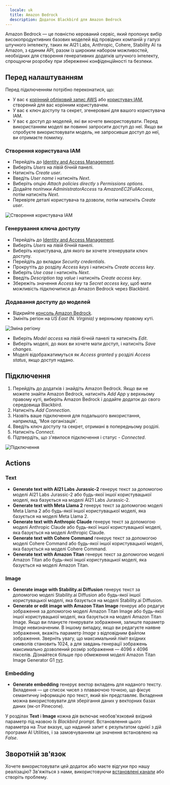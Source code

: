 ```yaml
---
  locale: uk
  title: Amazon Bedrock
  description: Додаток Blackbird для Amazon Bedrock
---
```


<LinkCard title="Переглянути на Github" target="_blank" href="https://github.com/bb-io/AmazonBedrock" icon="github" />

Amazon Bedrock — це повністю керований сервіс, який пропонує вибір високопродуктивних базових моделей від провідних компаній у галузі штучного інтелекту, таких як AI21 Labs, Anthropic, Cohere, Stability AI та Amazon, з єдиним API, разом із широким набором можливостей, необхідних для створення генеративних додатків штучного інтелекту, спрощуючи розробку при збереженні конфіденційності та безпеки.

## Перед налаштуванням

Перед підключенням потрібно переконатися, що:

- У вас є [корінний обліковий запис AWS](https://docs.aws.amazon.com/IAM/latest/UserGuide/id_root-user.html) або [користувач IAM](https://docs.aws.amazon.com/IAM/latest/UserGuide/introduction_identity-management.html), створений для вас корінним користувачем.
- У вас є ключ доступу та секрет, згенеровані для вашого користувача IAM.
- У вас є доступ до моделей, які ви хочете використовувати. Перед використанням моделі ви повинні запросити доступ до неї. Якщо ви спробуєте використовувати модель, не запросивши доступ до неї, ви отримаєте помилку.

### Створення користувача IAM

- Перейдіть до [Identity and Access Management](https://console.aws.amazon.com/iamv2/home).
- Виберіть _Users_ на лівій бічній панелі.
- Натисніть _Create user_.
- Введіть _User name_ і натисніть _Next_.
- Виберіть опцію _Attach policies directly_ з _Permissions options_.
- Додайте політики _AdministratorAccess_ та _AmazonEC2FullAccess_, потім натисніть _Next_.
- Перевірте деталі користувача та дозволи, потім натисніть _Create user_.

![Створення користувача IAM](https://raw.githubusercontent.com/bb-io/AmazonBedrock/main/image/README/iam_user_creation.png)

### Генерування ключа доступу

- Перейдіть до [Identity and Access Management](https://console.aws.amazon.com/iamv2/home).
- Виберіть _Users_ на лівій бічній панелі.
- Виберіть користувача, для якого ви хочете згенерувати ключ доступу.
- Перейдіть до вкладки _Security credentials_.
- Прокрутіть до розділу _Access keys_ і натисніть _Create access key_.
- Виберіть _Use case_ і натисніть _Next_.
- Введіть _Description tag value_ і натисніть _Create access key_.
- Збережіть значення _Access key_ та _Secret access key_, щоб мати можливість підключитися до Amazon Bedrock через Blackbird.

### Додавання доступу до моделей

- Відкрийте [консоль Amazon Bedrock](https://console.aws.amazon.com/bedrock).
- Змініть регіон на _US East (N. Virginia)_ у верхньому правому куті.

![Зміна регіону](https://raw.githubusercontent.com/bb-io/AmazonBedrock/main/image/README/region.png)

- Виберіть _Model access_ на лівій бічній панелі та натисніть _Edit_.
- Виберіть моделі, до яких ви хочете мати доступ, і натисніть _Save changes_.
- Моделі відображатимуться як _Access granted_ у розділі _Access status_, якщо доступ надано.

## Підключення

1. Перейдіть до додатків і знайдіть Amazon Bedrock. Якщо ви не можете знайти Amazon Bedrock, натисніть _Add App_ у верхньому правому куті, виберіть Amazon Bedrock і додайте додаток до свого середовища Blackbird.
2. Натисніть _Add Connection_.
3. Назвіть ваше підключення для подальшого використання, наприклад, 'Моя організація'.
4. Введіть ключ доступу та секрет, отримані в попередньому розділі.
5. Натисніть _Connect_.
6. Підтвердіть, що з'явилося підключення і статус - _Connected_.

![Підключення](https://raw.githubusercontent.com/bb-io/AmazonBedrock/main/image/README/connecting.png)

## Actions

### Text

- **Generate text with AI21 Labs Jurassic-2** генерує текст за допомогою моделі AI21 Labs Jurassic-2 або будь-якої іншої користувацької моделі, яка базується на моделі AI21 Labs Jurassic-2.
- **Generate text with Meta Llama 2** генерує текст за допомогою моделі Meta Llama 2 або будь-якої іншої користувацької моделі, яка базується на моделі Meta Llama 2.
- **Generate text with Anthropic Claude** генерує текст за допомогою моделі Anthropic Claude або будь-якої іншої користувацької моделі, яка базується на моделі Anthropic Claude.
- **Generate text with Cohere Command** генерує текст за допомогою моделі Cohere Command або будь-якої іншої користувацької моделі, яка базується на моделі Cohere Command.
- **Generate text with Amazon Titan** генерує текст за допомогою моделі Amazon Titan або будь-якої іншої користувацької моделі, яка базується на моделі Amazon Titan.

### Image

- **Generate image with Stability.ai Diffusion** генерує текст за допомогою моделі Stability.ai Diffusion або будь-якої іншої користувацької моделі, яка базується на моделі Stability.ai Diffusion.
- **Generate or edit image with Amazon Titan Image** генерує або редагує зображення за допомогою моделі Amazon Titan Image або будь-якої іншої користувацької моделі, яка базується на моделі Amazon Titan Image. Якщо ви плануєте генерувати зображення, залиште параметр _Image_ невизначеним. В іншому випадку, якщо ви редагуєте наявне зображення, вкажіть параметр _Image_ з відповідним файлом зображення. Зверніть увагу, що максимальний ліміт вхідних символів становить 1024, а для завдань генерації зображень максимально дозволений розмір зображення — 4096 x 4096 пікселів. Дізнайтеся більше про обмеження моделі Amazon Titan Image Generator G1 [тут](https://docs.aws.amazon.com/bedrock/latest/userguide/titan-image-models.html).

### Embedding

- **Generate embedding** генерує вектор вкладень для наданого тексту. Вкладення — це список чисел з плаваючою точкою, що фіксує семантичну інформацію про текст, який він представляє. Вкладення можна використовувати для зберігання даних у векторних базах даних (як-от Pinecone).

У розділах **Text** і **Image** кожна дія включає необов'язковий вхідний параметр під назвою _Is Blackbird prompt_. Встановлення цього параметра на _True_ вказує, що наданий запит є результатом однієї з дій програми AI Utilities, і за замовчуванням це значення встановлено на _False_.

## Зворотній зв'язок

Хочете використовувати цей додаток або маєте відгуки про нашу реалізацію? Зв'яжіться з нами, використовуючи [встановлені канали](https://www.blackbird.io/) або створіть проблему.